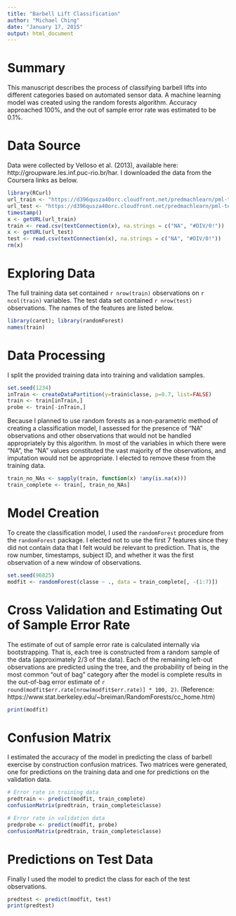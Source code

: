 ```yaml
---
title: "Barbell Lift Classification"
author: "Michael Ching"
date: "January 17, 2015"
output: html_document
---
```


# Summary
This manuscript describes the process of classifying barbell lifts into different categories based on automated sensor data. A machine learning model was created using the random forests algorithm. Accuracy approached 100%, and the out of sample error rate was estimated to be 0.1%. 

# Data Source
Data were collected by Velloso et al. (2013), available here: http://groupware.les.inf.puc-rio.br/har. I downloaded the data from the Coursera links as below.

```r
library(RCurl)
url_train <- "https://d396qusza40orc.cloudfront.net/predmachlearn/pml-training.csv"
url_test <- "https://d396qusza40orc.cloudfront.net/predmachlearn/pml-testing.csv"
timestamp()
x <- getURL(url_train)
train <- read.csv(textConnection(x), na.strings = c("NA", "#DIV/0!"))
x <- getURL(url_test)
test <- read.csv(textConnection(x), na.strings = c("NA", "#DIV/0!"))
rm(x)
```

# Exploring Data 
The full training data set contained `r nrow(train)` observations on `r ncol(train)` variables. The test data set contained `r nrow(test)` observations. The names of the features are listed below.

```r
library(caret); library(randomForest)
names(train)
```

# Data Processing
I split the provided training data into training and validation samples.
```r
set.seed(1234)
inTrain <- createDataPartition(y=train$classe, p=0.7, list=FALSE)
train <- train[inTrain,]
probe <- train[-inTrain,]
```

Because I planned to use random forests as a non-parametric method of creating a classification model, I assessed for the presence of "NA" observations and other observations that would not be handled appropriately by this algorithm. In most of the variables in which there were "NA", the "NA" values constituted the vast majority of the observations, and imputation would not be appropriate. I elected to remove these from the training data. 
```r
train_no_NAs <- sapply(train, function(x) !any(is.na(x)))
train_complete <- train[, train_no_NAs]
```

# Model Creation
To create the classification model, I used the `randomForest` procedure from the `randomForest` package. I elected not to use the first 7 features since they did not contain data that I felt would be relevant to prediction. That is, the row number, timestamps, subject ID, and whether it was the first observation of a new window of observations.

```r
set.seed(96825)
modfit <- randomForest(classe ~ ., data = train_complete[, -(1:7)])
```

# Cross Validation and Estimating Out of Sample Error Rate
The estimate of out of sample error rate is calculated internally via bootstrapping. That is, each tree is constructed from a random sample of the data (approximately 2/3 of the data). Each of the remaining left-out observations are predicted using the tree, and the probability of being in the most common "out of bag" category after the model is complete results in the out-of-bag error estimate of `r round(modfit$err.rate[nrow(modfit$err.rate)] * 100, 2)`. (Reference: https://www.stat.berkeley.edu/~breiman/RandomForests/cc_home.htm)

```r
print(modfit)
```

# Confusion Matrix
I estimated the accuracy of the model in predicting the class of barbell exercise by construction confusion matrices. Two matrices were generated, one for predictions on the training data and one for predictions on the validation data.
```r
# Error rate in training data
predtrain <- predict(modfit, train_complete)
confusionMatrix(predtrain, train_complete$classe)

# Error rate in validation data
predprobe <- predict(modfit, probe)
confusionMatrix(predtrain, train_complete$classe)
```

# Predictions on Test Data
Finally I used the model to predict the class for each of the test observations.

```r
predtest <- predict(modfit, test)
print(predtest)
```